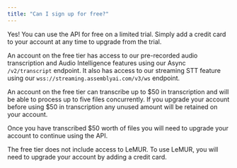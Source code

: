 ```yaml
---
title: "Can I sign up for free?"
---
```


Yes! You can use the API for free on a limited trial. Simply add a credit card to your account at any time to upgrade from the trial.

An account on the free tier has access to our pre-recorded audio transcription and Audio Intelligence features using our Async `/v2/transcript` endpoint. It also has access to our streaming STT feature using our `wss://streaming.assemblyai.com/v3/ws` endpoint.

An account on the free tier can transcribe up to \$50 in transcription and will be able to process up to five files concurrently. If you upgrade your account before using \$50 in transcription any unused amount will be retained on your account.

Once you have transcribed \$50 worth of files you will need to upgrade your account to continue using the API.

<Note>
  The free tier does not include access to LeMUR. To use LeMUR, you will need to
  upgrade your account by adding a credit card.
</Note>
